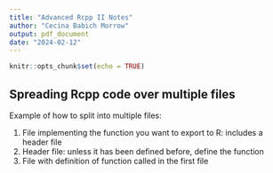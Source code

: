 ```yaml
---
title: "Advanced Rcpp II Notes"
author: "Cecina Babich Morrow"
output: pdf_document
date: "2024-02-12"
---
```


```r
knitr::opts_chunk$set(echo = TRUE)
```

## Spreading Rcpp code over multiple files

Example of how to split into multiple files: 

1. File implementing the function you want to export to R: includes a header file
2. Header file: unless it has been defined before, define the function
3. File with definition of function called in the first file